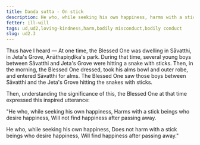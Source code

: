 ```yaml
---
title: Daṇḍa sutta - On stick
description: He who, while seeking his own happiness, harms with a stick beings who desire happiness, will not find happiness after passing away.
fetter: ill-will
tags: ud,ud2,loving-kindness,harm,bodily misconduct,bodily conduct
slug: ud2.3
---
```


Thus have I heard — At one time, the Blessed One was dwelling in Sāvatthi, in Jeta's Grove, Anāthapiṇḍika's park. During that time, several young boys between Sāvatthi and Jeta's Grove were hitting a snake with sticks. Then, in the morning, the Blessed One dressed, took his alms bowl and outer robe, and entered Sāvatthi for alms. The Blessed One saw those boys between Sāvatthi and the Jeta's Grove hitting the snakes with sticks.

Then, understanding the significance of this, the Blessed One at that time expressed this inspired utterance:

"He who, while seeking his own happiness,
Harms with a stick beings who desire happiness,
Will not find happiness after passing away.

He who, while seeking his own happiness,
Does not harm with a stick beings who desire happiness,
Will find happiness after passing away."